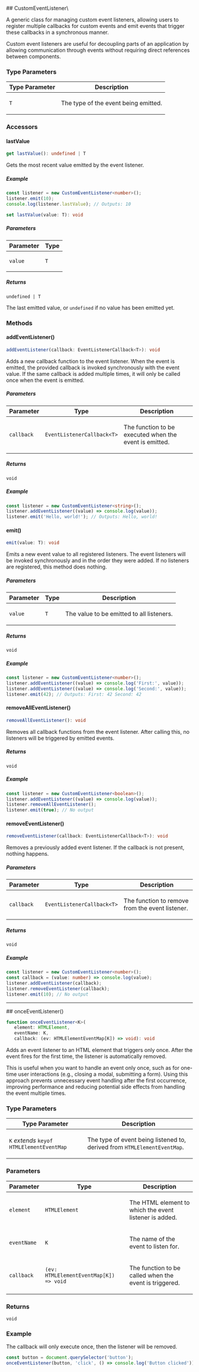 
[//]: # (Do not edit directly)
[//]: # (Generated by the Cocokits TypeDoc custom theme on Sat Dec 28 2024 16:35:30 GMT+0100)



<Meta title='Utils/Event-listener'/>
<MdxPage breadcrumb='Utils' title='Event-listener' tocItems={tocItems} hideThemeSwitcher={true}>
<div>
</div><div id="selection_customeventlistenert">
## CustomEventListener\<T\>

A generic class for managing custom event listeners, allowing users to register multiple callbacks
for custom events and emit events that trigger these callbacks in a synchronous manner.

Custom event listeners are useful for decoupling parts of an application by allowing communication
through events without requiring direct references between components.

### Type Parameters

<table class="arg-type-table arg-type-table--full-width">
<thead>
<tr>
<th>Type Parameter</th>
<th>Description</th>
</tr>
</thead>
<tbody>
<tr>
<td>

`T`

</td>
<td>

The type of the event being emitted.

</td>
</tr>
</tbody>
</table>

### Accessors

#### lastValue

```ts
get lastValue(): undefined | T
```

Gets the most recent value emitted by the event listener.

##### Example

```typescript
const listener = new CustomEventListener<number>();
listener.emit(10);
console.log(listener.lastValue); // Outputs: 10
```

```ts
set lastValue(value: T): void
```

##### Parameters

<table class="arg-type-table arg-type-table--full-width">
<thead>
<tr>
<th>Parameter</th>
<th>Type</th>
</tr>
</thead>
<tbody>
<tr>
<td>

`value`

</td>
<td>

`T`

</td>
</tr>
</tbody>
</table>

##### Returns

`undefined | T`

The last emitted value, or `undefined` if no value has been emitted yet.

### Methods

#### addEventListener()

```ts
addEventListener(callback: EventListenerCallback<T>): void
```

Adds a new callback function to the event listener. When the event is emitted, the
provided callback is invoked synchronously with the event value.
If the same callback is added multiple times, it will only be called once when the event is emitted.

##### Parameters

<table class="arg-type-table arg-type-table--full-width">
<thead>
<tr>
<th>Parameter</th>
<th>Type</th>
<th>Description</th>
</tr>
</thead>
<tbody>
<tr>
<td>

`callback`

</td>
<td>

`EventListenerCallback<T>`

</td>
<td>

The function to be executed when the event is emitted.

</td>
</tr>
</tbody>
</table>

##### Returns

`void`

##### Example

```typescript
const listener = new CustomEventListener<string>();
listener.addEventListener((value) => console.log(value));
listener.emit('Hello, world!'); // Outputs: Hello, world!
```

#### emit()

```ts
emit(value: T): void
```

Emits a new event value to all registered listeners. The event listeners will be invoked
synchronously and in the order they were added. If no listeners are registered, this method
does nothing.

##### Parameters

<table class="arg-type-table arg-type-table--full-width">
<thead>
<tr>
<th>Parameter</th>
<th>Type</th>
<th>Description</th>
</tr>
</thead>
<tbody>
<tr>
<td>

`value`

</td>
<td>

`T`

</td>
<td>

The value to be emitted to all listeners.

</td>
</tr>
</tbody>
</table>

##### Returns

`void`

##### Example

```typescript
const listener = new CustomEventListener<number>();
listener.addEventListener((value) => console.log('First:', value));
listener.addEventListener((value) => console.log('Second:', value));
listener.emit(42); // Outputs: First: 42 Second: 42
```

#### removeAllEventListener()

```ts
removeAllEventListener(): void
```

Removes all callback functions from the event listener. After calling this, no listeners
will be triggered by emitted events.

##### Returns

`void`

##### Example

```typescript
const listener = new CustomEventListener<boolean>();
listener.addEventListener((value) => console.log(value));
listener.removeAllEventListener();
listener.emit(true); // No output
```

#### removeEventListener()

```ts
removeEventListener(callback: EventListenerCallback<T>): void
```

Removes a previously added event listener. If the callback is not present, nothing happens.

##### Parameters

<table class="arg-type-table arg-type-table--full-width">
<thead>
<tr>
<th>Parameter</th>
<th>Type</th>
<th>Description</th>
</tr>
</thead>
<tbody>
<tr>
<td>

`callback`

</td>
<td>

`EventListenerCallback<T>`

</td>
<td>

The function to remove from the event listener.

</td>
</tr>
</tbody>
</table>

##### Returns

`void`

##### Example

```typescript
const listener = new CustomEventListener<number>();
const callback = (value: number) => console.log(value);
listener.addEventListener(callback);
listener.removeEventListener(callback);
listener.emit(10); // No output
```

***

</div><div id="selection_onceeventlistener">
## onceEventListener()

```ts
function onceEventListener<K>(
   element: HTMLElement, 
   eventName: K, 
   callback: (ev: HTMLElementEventMap[K]) => void): void
```

Adds an event listener to an HTML element that triggers only once. After the event
fires for the first time, the listener is automatically removed.

This is useful when you want to handle an event only once, such as for one-time
user interactions (e.g., closing a modal, submitting a form). Using this approach
prevents unnecessary event handling after the first occurrence, improving performance
and reducing potential side effects from handling the event multiple times.

### Type Parameters

<table class="arg-type-table arg-type-table--full-width">
<thead>
<tr>
<th>Type Parameter</th>
<th>Description</th>
</tr>
</thead>
<tbody>
<tr>
<td>

`K` *extends* `keyof HTMLElementEventMap`

</td>
<td>

The type of event being listened to, derived from `HTMLElementEventMap`.

</td>
</tr>
</tbody>
</table>

### Parameters

<table class="arg-type-table arg-type-table--full-width">
<thead>
<tr>
<th>Parameter</th>
<th>Type</th>
<th>Description</th>
</tr>
</thead>
<tbody>
<tr>
<td>

`element`

</td>
<td>

`HTMLElement`

</td>
<td>

The HTML element to which the event listener is added.

</td>
</tr>
<tr>
<td>

`eventName`

</td>
<td>

`K`

</td>
<td>

The name of the event to listen for.

</td>
</tr>
<tr>
<td>

`callback`

</td>
<td>

`(ev: HTMLElementEventMap[K]) => void`

</td>
<td>

The function to be called when the event is triggered.

</td>
</tr>
</tbody>
</table>

### Returns

`void`

### Example

The callback will only execute once, then the listener will be removed.

```typescript
const button = document.querySelector('button');
onceEventListener(button, 'click', () => console.log('Button clicked'));
```

</div>
</MdxPage>
